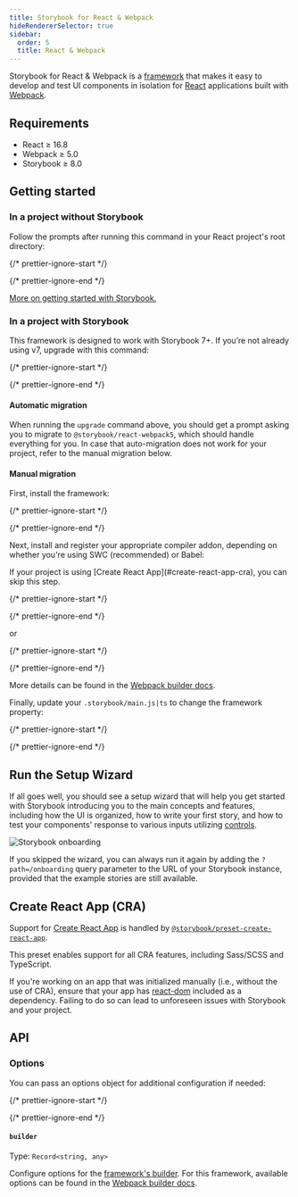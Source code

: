 ```yaml
---
title: Storybook for React & Webpack
hideRendererSelector: true
sidebar:
  order: 5
  title: React & Webpack
---
```


Storybook for React & Webpack is a [framework](../../contribute/framework.mdx) that makes it easy to develop and test UI components in isolation for [React](https://react.dev/) applications built with [Webpack](https://webpack.js.org/).

## Requirements

* React ≥ 16.8
* Webpack ≥ 5.0
* Storybook ≥ 8.0

## Getting started

### In a project without Storybook

Follow the prompts after running this command in your React project's root directory:

{/* prettier-ignore-start */}

<CodeSnippets path="create-command.md" />

{/* prettier-ignore-end */}

[More on getting started with Storybook.](../install.mdx)

### In a project with Storybook

This framework is designed to work with Storybook 7+. If you’re not already using v7, upgrade with this command:

{/* prettier-ignore-start */}

<CodeSnippets path="storybook-upgrade.md" />

{/* prettier-ignore-end */}

#### Automatic migration

When running the `upgrade` command above, you should get a prompt asking you to migrate to `@storybook/react-webpack5`, which should handle everything for you. In case that auto-migration does not work for your project, refer to the manual migration below.

#### Manual migration

First, install the framework:

{/* prettier-ignore-start */}

<CodeSnippets path="react-webpack5-install.md" />

{/* prettier-ignore-end */}

Next, install and register your appropriate compiler addon, depending on whether you're using SWC (recommended) or Babel:

<Callout variant="info">
  If your project is using [Create React App](#create-react-app-cra), you can skip this step.
</Callout>

{/* prettier-ignore-start */}

<CodeSnippets path="storybook-addon-compiler-swc-auto-install.md" />

{/* prettier-ignore-end */}

or

{/* prettier-ignore-start */}

<CodeSnippets path="storybook-addon-compiler-babel-auto-install.md" />

{/* prettier-ignore-end */}

More details can be found in the [Webpack builder docs](../../builders/webpack.mdx#compiler-support).

Finally, update your `.storybook/main.js|ts` to change the framework property:

{/* prettier-ignore-start */}

<CodeSnippets path="react-webpack5-add-framework.md" />

{/* prettier-ignore-end */}

## Run the Setup Wizard

If all goes well, you should see a setup wizard that will help you get started with Storybook introducing you to the main concepts and features, including how the UI is organized, how to write your first story, and how to test your components' response to various inputs utilizing [controls](../../essentials/controls.mdx).

![Storybook onboarding](../../_assets/get-started/example-onboarding-wizard.png)

If you skipped the wizard, you can always run it again by adding the `?path=/onboarding` query parameter to the URL of your Storybook instance, provided that the example stories are still available.

## Create React App (CRA)

Support for [Create React App](https://create-react-app.dev/) is handled by [`@storybook/preset-create-react-app`](https://github.com/storybookjs/presets/tree/master/packages/preset-create-react-app).

This preset enables support for all CRA features, including Sass/SCSS and TypeScript.

If you're working on an app that was initialized manually (i.e., without the use of CRA), ensure that your app has [react-dom](https://www.npmjs.com/package/react-dom) included as a dependency. Failing to do so can lead to unforeseen issues with Storybook and your project.

## API

### Options

You can pass an options object for additional configuration if needed:

{/* prettier-ignore-start */}

<CodeSnippets path="react-webpack5-framework-options.md" />

{/* prettier-ignore-end */}

#### `builder`

Type: `Record<string, any>`

Configure options for the [framework's builder](../../api/main-config/main-config-framework.mdx#optionsbuilder). For this framework, available options can be found in the [Webpack builder docs](../../builders/webpack.mdx).
